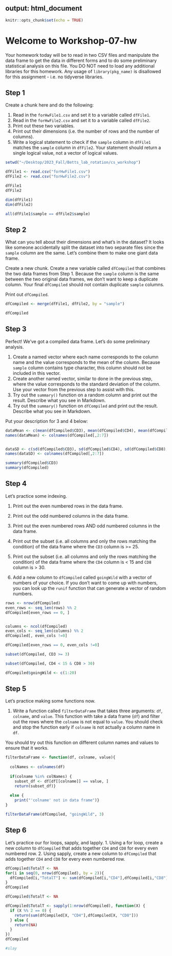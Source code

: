 
output: html_document
---

```r
knitr::opts_chunk$set(echo = TRUE)
```

# Welcome to Workshop-07-hw
Your homework today will be to read in two CSV files and manipulate the data frame to get the data in different forms and to do some preliminary statistical analysis on this file. You DO NOT need to load any additional libraries for this homework. Any usage of `library(pkg_name)` is disallowed for this assignment - i.e. no tidyverse libraries.

## Step 1
Create a chunk here and do the following:

1. Read in the `forHwFile1.csv` and set it to a variable called `dfFile1`.
2. Read in the `forHwFile2.csv` and set it to a variable called `dfFile2`.
3. Print out these two variables.
4. Print out their dimensions (i.e. the number of rows and the number of columns).
5. Write a logical statement to check if the `sample` column in `dfFile1` matches the `sample` column in `dfFile2`. Your statement should return a single logical value, not a vector of logical values.  
```r
setwd("~/Desktop/2023_Fall/Betts_lab_rotation/cs_workshop")

dfFile1 <- read.csv("forHwFile1.csv")
dfFile2 <- read.csv("forHwFile2.csv")

dfFile1
dfFile2

dim(dfFile1)
dim(dfFile2)

all(dfFile1$sample == dfFile2$sample)
```
## Step 2
What can you tell about their dimensions and what's in the dataset? It looks like someone accidentally split the dataset into two separate files since the `sample` column are the same. Let's combine them to make one giant data frame.

Create a new chunk. Create a new variable called `dfCompiled` that combines the two data frames from Step 1. Because the `sample` column is the same between the two original data frames, we don't want to keep a duplicate column. Your final `dfCompiled` should not contain duplicate `sample` columns.

Print out `dfCompiled`.
```r
dfCompiled <- merge(dfFile1, dfFile2, by = "sample")

dfCompiled
```
## Step 3
Perfect! We've got a compiled data frame. Let's do some preliminary analysis.

1. Create a named vector where each name corresponds to the column name and the value corresponds to the mean of the column. Because `sample` column contains type character, this column should not be included in this vector.
2. Create another named vector, similar to done in the previous step, where the value corresponds to the standard deviation of the column. Use your vector from the previous step to assist with this.
3. Try out the `summary()` function on a random column and print out the result. Describe what you see in Markdown.
4. Try out the `summary()` function on `dfCompiled` and print out the result. Describe what you see in Markdown.

Put your description for 3 and 4 below:
```r

dataMean <- c(mean(dfCompiled$CD3), mean(dfCompiled$CD4), mean(dfCompiled$CD8), mean(dfCompiled$CD127), mean(dfCompiled$CD45), mean(dfCompiled$CD16))
names(dataMean) <- colnames(dfCompiled[,2:7])


dataSD <- c(sd(dfCompiled$CD3), sd(dfCompiled$CD4), sd(dfCompiled$CD8), sd(dfCompiled$CD127), sd(dfCompiled$CD45), sd(dfCompiled$CD16))
names(dataSD) <- colnames(dfCompiled[,2:7])

summary(dfCompiled$CD3)
summary(dfCompiled)
```

## Step 4
Let's practice some indexing.

1. Print out the even numbered rows in the data frame.
2. Print out the odd numbered columns in the data frame.
3. Print out the even numbered rows AND odd numbered columns in the data frame.
4. Print out the subset (i.e. all columns and only the rows matching the condition) of the data frame where the `CD3` column is >= 25.
5. Print out the subset (i.e. all columns and only the rows matching the condition) of the data frame where the `CD4` column is < 15 and `CD8` column is > 30.

6. Add a new column to `dfCompiled` called `goingWild` with a vector of numbers of your choice. If you don't want to come up with numbers, you can look up the `runif` function that can generate a vector of random numbers.

```r

rows <- nrow(dfCompiled) 
even_rows <- seq_len(rows) %% 2 
dfCompiled[even_rows == 0, ] 


columns <- ncol(dfCompiled) 
even_cols <- seq_len(columns) %% 2 
dfCompiled[, even_cols !=0]

dfCompiled[even_rows == 0, even_cols !=0]

subset(dfCompiled, CD3 >= 3)

subset(dfCompiled, CD4 < 15 & CD8 > 30)

dfCompiled$goingWild <- c(1:20)

```
## Step 5
Let's practice making some functions now.

1. Write a function called `filterDataFrame` that takes three arguments: `df`, `colname`, and `value`. This function with take a data frame (`df`) and filter out the rows where the `colname` is not equal to `value`. You should check and stop the function early if `colname` is not actually a column name in `df`.

You should try out this function on different column names and values to ensure that it works. 

```r
filterDataFrame <- function(df, colname, value){
  
  colNames <- colnames(df)
  
  if(colname %in% colNames) {
    subset_df <- df[df[[colname]] == value, ]
    return(subset_df)}
  
  else {
    print("'colname' not in data frame")}
}

filterDataFrame(dfCompiled, "goingWild", 3)
```
## Step 6
Let's practice our for loops, sapply, and lapply.
1. Using a for loop, create a new column to `dfCompiled` that adds together `CD4` and `CD8` for every even numbered row.
2. Using sapply, create a new column to `dfCompiled` that adds together `CD4` and `CD8` for every even numbered row.

```r
dfCompiled$TotalT <- NA
for(i in seq(0, nrow(dfCompiled), by = 2)){
  dfCompiled[i,"TotalT"] <- sum(dfCompiled[i,"CD4"],dfCompiled[i,"CD8"]) 
}
dfCompiled

dfCompiled$TotalT <- NA

dfCompiled$TotalT <- sapply(1:nrow(dfCompiled), function(X) {
  if (X %% 2 == 0) {
    return(sum(dfCompiled[X, "CD4"],dfCompiled[X, "CD8"]))
  } else {
    return(NA) 
  }
})
dfCompiled

#slay
```
